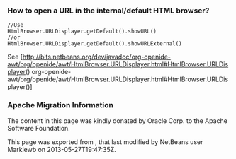 <!--

    Licensed to the Apache Software Foundation (ASF) under one
    or more contributor license agreements.  See the NOTICE file
    distributed with this work for additional information
    regarding copyright ownership.  The ASF licenses this file
    to you under the Apache License, Version 2.0 (the
    "License"); you may not use this file except in compliance
    with the License.  You may obtain a copy of the License at

      http://www.apache.org/licenses/LICENSE-2.0

    Unless required by applicable law or agreed to in writing,
    software distributed under the License is distributed on an
    "AS IS" BASIS, WITHOUT WARRANTIES OR CONDITIONS OF ANY
    KIND, either express or implied.  See the License for the
    specific language governing permissions and limitations
    under the License.

-->
===How to open a URL in the internal/default HTML browser?===
<pre>
//Use
HtmlBrowser.URLDisplayer.getDefault().showURL() 
//or
HtmlBrowser.URLDisplayer.getDefault().showURLExternal()
</pre>
See [http://bits.netbeans.org/dev/javadoc/org-openide-awt/org/openide/awt/HtmlBrowser.URLDisplayer.html#HtmlBrowser.URLDisplayer() org-openide-awt/org/openide/awt/HtmlBrowser.URLDisplayer.html#HtmlBrowser.URLDisplayer()]

===Apache Migration Information===

The content in this page was kindly donated by Oracle Corp. to the
Apache Software Foundation.

This page was exported from , 
that last modified by NetBeans user Markiewb 
on 2013-05-27T19:47:35Z.

